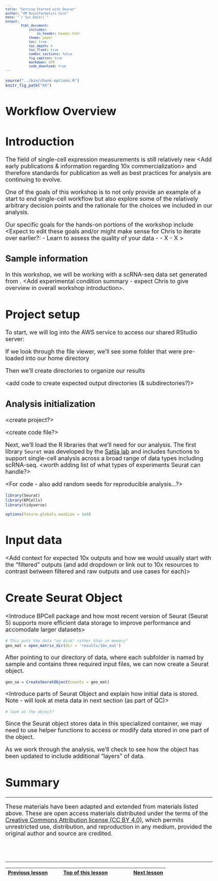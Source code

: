 ```yaml
---
title: "Getting Started with Seurat"
author: "UM Bioinformatics Core"
date: "`r Sys.Date()`"
output:
        html_document:
            includes:
                in_header: header.html
            theme: paper
            toc: true
            toc_depth: 4
            toc_float: true
            number_sections: false
            fig_caption: true
            markdown: GFM
            code_download: true
---
```


<style type="text/css">
body, td {
   font-size: 18px;
}
code.r{
  font-size: 12px;
}
pre {
  font-size: 12px
}
</style>

```r
source("../bin/chunk-options.R")
knitr_fig_path("XX")
```

# Workflow Overview {.unlisted .unnumbered}

# Introduction

<How much context to provide here will depend on what Chris includes in his introduction>

The field of single-cell expression measurements is still relatively new <Add early publications & information regarding 10x commercialization> and therefore standards for publication as well as best practices for analysis are continuing to evolve. 

One of the goals of this workshop is to not only provide an example of a start to end single-cell workflow but also explore some of the relatively arbitrary decision points and the rationale for the choices we included in our analysis.

Our specific goals for the hands-on portions of the workshop include <Expect to edit these goals and/or might make sense for Chris to iterate over earlier?:
- Learn to assess the quality of your data
- 
- X
- X
>

## Sample information

In this workshop, we will be working with a scRNA-seq data set generated from <add tissue information>. <Add experimental condition summary - expect Chris to give overview in overall workshop introduction>. 

# Project setup

To start, we will log into the AWS service to access our shared RStudio server:

<add link to access AWS server> 

<add image of Rstudio Server upon log-in>

If we look through the file viewer, we'll see some folder that were pre-loaded into our home directory 

<add image of home directory>

Then we'll create directories to organize our results

<add code to create expected output directories (& subdirectories?)>

## Analysis initialization

<create project?>

<create code file?>

Next, we'll load the R libraries that we'll need for our analysis. The first library `Seurat` was developed by the [Satija lab](https://satijalab.org/) and includes functions to support single-cell analysis across a broad range of data types including scRNA-seq. <worth adding list of what types of experiments Seurat can handle?>

<For code - also add random seeds for reproducible analysis...?>

```r
library(Seurat)
library(BPCells)
library(tidyverse)

options(future.globals.maxSize = 1e9)
```

# Input data

<Add image with example of directory content for one sample>

<Add context for expected 10x outputs and how we would usually start with the "filtered" outputs (and add dropdown or link out to 10x resources to contrast between filtered and raw outputs and use cases for each)>

# Create Seurat Object

<Introduce BPCell package and how most recent version of Seurat (Seurat 5) supports more efficient data storage to improve performance and accomodate larger datasets>

```r
# This puts the data "on disk" rather than in memory"
geo_mat = open_matrix_dir(dir = 'results/10x_mat')
```
After pointing to our directory of data, where each subfolder is named by sample and contains three required input files, we can now create a Seurat object.

```r
geo_so = CreateSeuratObject(counts = geo_mat)
```

<Introduce parts of Seurat Object and explain how initial data is stored. Note - will look at meta data in next section (as part of QC)>

```r
# look at the object?
```

Since the Seurat object stores data in this specialized container, we may need to use helper functions to access or modify data stored in one part of the object.

<add link to Seurat function page>

As we work through the analysis, we'll check to see how the object has been updated to include additional "layers" of data.

# Summary

<add brief overall take-aways for section>

----

These materials have been adapted and extended from materials listed above. These are open access materials distributed under the terms of the [Creative Commons Attribution license (CC BY 4.0)](http://creativecommons.org/licenses/by/4.0/), which permits unrestricted use, distribution, and reproduction in any medium, provided the original author and source are credited.

<br/>
<br/>
<hr/>
| [Previous lesson](XXXX.html) | [Top of this lesson](#top) | [Next lesson](XXXX.html) |
| :--- | :----: | ---: |


